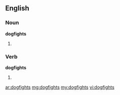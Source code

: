 ==English==

===Noun===
'''dogfights'''

# {{plural of|[[dogfight]]}}

===Verb===
'''dogfights'''

# {{third-person singular of|[[dogfight]]}}

[[ar:dogfights]]
[[mg:dogfights]]
[[my:dogfights]]
[[vi:dogfights]]